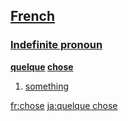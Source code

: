 == [[French]]==
===[[Indefinite pronoun]] ===
'''[[quelque]] [[chose]]'''

# [[something]]

[[fr:chose]]
[[ja:quelque chose]]